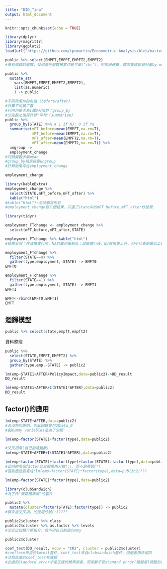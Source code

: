 ```yaml
---
title: "DID_Tina"
output: html_document
---
```


```r
knitr::opts_chunk$set(echo = TRUE)
```

```r
library(dplyr)
library(magrittr)
library(ggplot2)
load(url("https://github.com/tpemartin/Econometric-Analysis/blob/master/data/public.rda?raw=true"))
```


```r
public %>% select(EMPFT,EMPPT,EMPFT2,EMPPT2)
#看有興趣的變數，發現這些變數被當作是字串("chr")，則無法運算，故需要改變資料屬by mutate以轉換成數值
```

```r
public %>%
  mutate_at(
    vars(EMPFT,EMPPT,EMPFT2,EMPPT2),
    list(as.numeric)
    ) -> public  
```

```r
#不同政策州的前後 (before/after)
#計算平均員工數
#利用州是否為1或0分兩群：group_by
#分完群之後再計算"平均"(summarise)
public %>% 
  group_by(STATE) %>% # 1 if NJ; 0 if Pa
  summarise(mFT_before=mean(EMPFT,na.rm=T),
            mPT_before=mean(EMPPT,na.rm=T),
            mFT_after=mean(EMPFT2,na.rm=T),
            mPT_after=mean(EMPPT2,na.rm=T)) %>%
  ungroup ->
  employment_change
#四個變數求取mean
#group_by結束後要ungroup
#計算結果存在employment_change
```

```r
employment_change
```

```r
library(kableExtra)
employment_change %>% 
  select(STATE,mFT_before,mFT_after) %>%
  kable("html")
#kable("html"):生成網頁形式
#employment_change有八個結果，只選了state中的mFT_before,mFT_after作呈現
```

```r
library(tidyr)
```

```r
employment_FTchange <- employment_change %>%
  select(mFT_before,mFT_after,STATE)

employment_FTchange %>% kable("html")
#結果呈現：在政策實行前，NJ的雇用量較低；政策實行後，NJ雇用量上升，但不代表是最低工資促進就業上升的政策效果，故選擇PA來了解是否是大環境(非政策效果)變好的影響，但可能會發現大環境是變差，因為PA的雇用量下降，表示PA不但沒有因為最低工資提高而使就業量上升，而且PA沒有最低工資的變化，但卻使就業量更低
```

```r
employment_FTchange %>% 
  filter(STATE==0) %>%
  gather(type,employment,-STATE) -> EMFT0
EMFT0

employment_FTchange %>% 
  filter(STATE==1) %>%
  gather(type,employment,-STATE) -> EMFT1
EMFT1

EMFT<-rbind(EMFT0,EMFT1)
EMFT
```


## 迴歸模型


```r
public %>% select(state,empft,empft2)
```


資料整理
```r
public %>% 
  select(STATE,EMPFT,EMPFT2) %>%
  group_by(STATE) %>%
  gather(type,emp,-STATE) -> public2
```

```r
lm(emp~STATE1+AFTER+PolicyImpact,data=public2)->DD_result
DD_result
```

```r
lm(emp~STATE1+AFTER+I(STATE1*AFTER),data=public2)
DD_result
```


## factor()的應用

```r
lm(emp~STATE+AFTER,data=public2)
#若沒特別說明，則此回歸會包含beta_0
#創dummy variables是為了分類
```


```r
lm(emp~factor(STATE)+factor(type),data=public2)
```


```r
#交叉相乘(自己創造變數)
lm(emp~STATE+AFTER+I(STATE1*AFTER),data=public2)
```

```r
lm(emp~factor(STATE)+factor(type)+factor(STATE):factor(type),data=public2)
#此時的兩個factor交叉相乘用分號(:)，而不是乘號(*)
#否則應該要寫成:lm(emp~factor(STATE)*factor(type),data=public2)???
```

```r
lm(emp~factor(STATE)*factor(type),data=public2)
```

```r
library(clubSandwich)
#為了作"聚類標準誤"的套件
```

```r
public2 %>% 
  mutate(cluster=factor(STATE):factor(type)) -> public2
#群來自交叉項，故使用分號(:)????
```

```r
public2$cluster %>% class
public2$cluster %>% as.factor %>% levels
#交叉出四類可能組合，故不用自己創造dummy
```

```r
public2$cluster
```

```r
coef_test(DD_result, vcov = "CR2", cluster = public2$cluster)
#coeftesm來自於lmtest套件，coef_test來自clubsandwich套件，但兩者用法相同
#注意此處的coef_test有底線
#此處的Standard error才是正確的標準誤差，而係數不受standrd error(穩健度)調整的影響
```


```r

```










